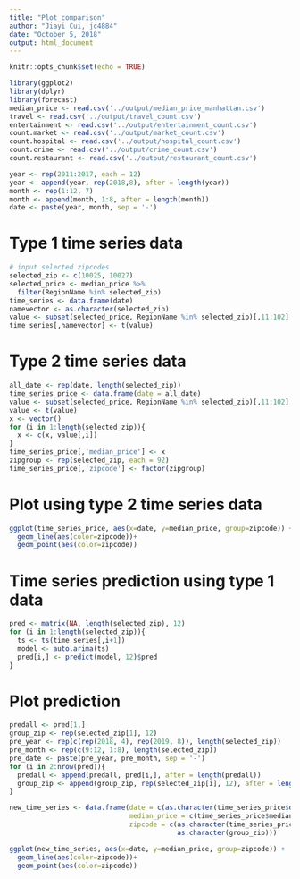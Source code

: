 ```yaml
---
title: "Plot_comparison"
author: "Jiayi Cui, jc4884"
date: "October 5, 2018"
output: html_document
---
```


```r
knitr::opts_chunk$set(echo = TRUE)
```

```r
library(ggplot2)
library(dplyr)
library(forecast)
median_price <- read.csv('../output/median_price_manhattan.csv')
travel <- read.csv('../output/travel_count.csv')
entertainment <- read.csv('../output/entertainment_count.csv')
count.market <- read.csv('../output/market_count.csv')
count.hospital <- read.csv('../output/hospital_count.csv')
count.crime <- read.csv('../output/crime_count.csv')
count.restaurant <- read.csv('../output/restaurant_count.csv')
```

```r
year <- rep(2011:2017, each = 12)
year <- append(year, rep(2018,8), after = length(year))
month <- rep(1:12, 7)
month <- append(month, 1:8, after = length(month))
date <- paste(year, month, sep = '-')
```

# Type 1 time series data
```r
# input selected zipcodes
selected_zip <- c(10025, 10027)
selected_price <- median_price %>%
  filter(RegionName %in% selected_zip)
time_series <- data.frame(date)
namevector <- as.character(selected_zip)
value <- subset(selected_price, RegionName %in% selected_zip)[,11:102]
time_series[,namevector] <- t(value)
```

# Type 2 time series data
```r
all_date <- rep(date, length(selected_zip))
time_series_price <- data.frame(date = all_date)
value <- subset(selected_price, RegionName %in% selected_zip)[,11:102]
value <- t(value)
x <- vector()
for (i in 1:length(selected_zip)){
  x <- c(x, value[,i])
}
time_series_price[,'median_price'] <- x
zipgroup <- rep(selected_zip, each = 92)
time_series_price[,'zipcode'] <- factor(zipgroup)
```

# Plot using type 2 time series data
```r
ggplot(time_series_price, aes(x=date, y=median_price, group=zipcode)) +
  geom_line(aes(color=zipcode))+
  geom_point(aes(color=zipcode))
```

# Time series prediction using type 1 data
```r
pred <- matrix(NA, length(selected_zip), 12)
for (i in 1:length(selected_zip)){
  ts <- ts(time_series[,i+1])
  model <- auto.arima(ts)
  pred[i,] <- predict(model, 12)$pred
}
```

# Plot prediction
```r
predall <- pred[1,]
group_zip <- rep(selected_zip[1], 12)
pre_year <- rep(c(rep(2018, 4), rep(2019, 8)), length(selected_zip))
pre_month <- rep(c(9:12, 1:8), length(selected_zip))
pre_date <- paste(pre_year, pre_month, sep = '-')
for (i in 2:nrow(pred)){
  predall <- append(predall, pred[i,], after = length(predall))
  group_zip <- append(group_zip, rep(selected_zip[i], 12), after = length(group_zip))
}
```

```r
new_time_series <- data.frame(date = c(as.character(time_series_price$date), pre_date),
                              median_price = c(time_series_price$median_price, predall),
                              zipcode = c(as.character(time_series_price$zipcode), 
                                          as.character(group_zip)))
```

```r
ggplot(new_time_series, aes(x=date, y=median_price, group=zipcode)) +
  geom_line(aes(color=zipcode))+
  geom_point(aes(color=zipcode))
```

